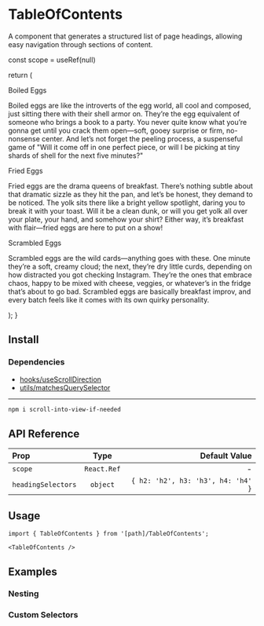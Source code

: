 
# TableOfContents

A component that generates a structured list of page headings, allowing easy navigation through sections of content.


const scope = useRef(null)

return (

<div className="absolute inset-0 overflow-scroll p-10 grid grid-cols-2">
  <TableOfContents headingSelectors={{h2: '.h2'}} scope={scope} className="sticky top-0 h-fit" />
  <div ref={scope}>
    <div className="h2 text-foreground text-md font-semibold mt-6">Boiled Eggs</div>
    <p className="text-foreground/50 text-sm mt-1">
      Boiled eggs are like the introverts of the egg world, all cool and composed, just sitting
      there with their shell armor on. They’re the egg equivalent of someone who brings a book to a
      party. You never quite know what you’re gonna get until you crack them open—soft, gooey
      surprise or firm, no-nonsense center. And let’s not forget the peeling process, a suspenseful
      game of "Will it come off in one perfect piece, or will I be picking at tiny shards of shell
      for the next five minutes?"
    </p>
    <div className="h2 text-foreground text-md font-semibold mt-6">Fried Eggs</div>
    <p className="text-foreground/50 text-sm mt-1">
      Fried eggs are the drama queens of breakfast. There’s nothing subtle about that dramatic
      sizzle as they hit the pan, and let’s be honest, they demand to be noticed. The yolk sits
      there like a bright yellow spotlight, daring you to break it with your toast. Will it be a
      clean dunk, or will you get yolk all over your plate, your hand, and somehow your shirt?
      Either way, it’s breakfast with flair—fried eggs are here to put on a show!
    </p>
    <div className="h2 text-foreground text-md font-semibold mt-6">Scrambled Eggs</div>
    <p className="text-foreground/50 text-sm mt-1 mb-20">
      Scrambled eggs are the wild cards—anything goes with these. One minute they’re a soft, creamy
      cloud; the next, they’re dry little curds, depending on how distracted you got checking
      Instagram. They’re the ones that embrace chaos, happy to be mixed with cheese, veggies, or
      whatever’s in the fridge that’s about to go bad. Scrambled eggs are basically breakfast
      improv, and every batch feels like it comes with its own quirky personality.
    </p>

  </div>
</div>
); }

<Box>
  <div className="absolute inset-0 overflow-scroll p-10 grid grid-cols-2">
    <PreviewContent />
  </div>
</Box>

## Install

<FileSource path="@/foundations/components/TableOfContents" />

### Dependencies

- [hooks/useScrollDirection](/hooks/use-scroll-direction)
- [utils/matchesQuerySelector](/utils/matchesQuerySelector)

---

```bash copy
npm i scroll-into-view-if-needed
```

## API Reference

| Prop               |    Type     |                      Default Value |
| :----------------- | :---------: | ---------------------------------: |
| `scope`            | `React.Ref` |                                  - |
| `headingSelectors` |  `object`   | `{ h2: 'h2', h3: 'h3', h4: 'h4' }` |

## Usage

```tsx copy
import { TableOfContents } from '[path]/TableOfContents';
```

```tsx copy
<TableOfContents />
```

## Examples

### Nesting

<ComponentPreview path="@/foundations/components/TableOfContents/examples/TableOfContentsNesting" />

### Custom Selectors

<ComponentPreview path="@/foundations/components/TableOfContents/examples/TableOfContentsCustomSelectors" />
